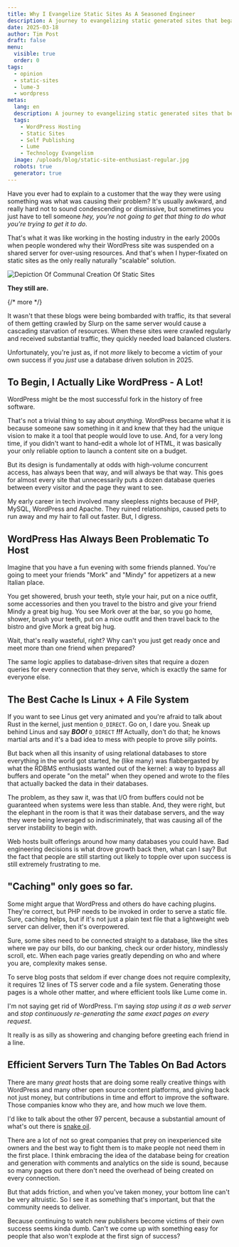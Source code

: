```yaml
---
title: Why I Evangelize Static Sites As A Seasoned Engineer
description: A journey to evangelizing static generated sites that began in WordPress hosting almost two decades ago.
date: 2025-03-18
author: Tim Post
draft: false
menu:
  visible: true
  order: 0
tags:
  - opinion
  - static-sites
  - lume-3
  - wordpress
metas:
  lang: en
  description: A journey to evangelizing static generated sites that began in WordPress hosting almost two decades ago.
  tags:
    - WordPress Hosting
    - Static Sites
    - Self Publishing
    - Lume 
    - Technology Evangelism
  image: /uploads/blog/static-site-enthusiast-regular.jpg
  robots: true
  generator: true
---
```


Have you ever had to explain to a customer that the way they were using 
something was what was causing their problem? It's usually awkward, and
really hard not to sound condescending or dismissive, but sometimes you 
just have to tell someone _hey, you're not going to get that thing to 
do what you're trying to get it to do_.

That's what it was like working in the hosting industry in the early 
2000s when people wondered why their WordPress site was suspended on a 
shared server for over-using resources. And that's when I hyper-fixated
on static sites as the only really naturally "scalable" solution.

<img 
  class="blog_image"
  src="/uploads/blog/static-site-enthusiast-regular.jpg" 
  alt="Depiction Of Communal Creation Of Static Sites" 
  title="We're not a cult, we just REALLY like efficient websites." />

**They still are.**

{/* more */} 

It wasn't that these blogs were being bombarded with traffic, its that
several of them getting crawled by Slurp on the same server would cause 
a cascading starvation of resources. When these sites were crawled
regularly and received substantial traffic, they quickly needed load 
balanced clusters. 

Unfortunately, you're just as, if not _more_ likely to become a victim of 
your own success if you _just_ use a database driven solution in 2025.


## To Begin, I Actually Like WordPress - A Lot!

WordPress might be the most successful fork in the history of free software.

That's not a trivial thing to say about _anything_. WordPress became what it 
is because someone saw something in it and knew that they had the unique vision
to make it a tool that people would love to use. And, for a very long time, if
you didn't want to hand-edit a whole lot of HTML, it was basically your only 
reliable option to launch a content site on a budget. 

But its design is fundamentally at odds with high-volume concurrent access,
has always been that way, and will always be that way. This goes for almost 
every site that unnecessarily puts a dozen database queries between every 
visitor and the page they want to see.

My early career in tech involved many sleepless nights because of PHP, MySQL, 
WordPress and Apache. They ruined relationships, caused pets to run away and 
my hair to fall out faster. But, I digress.

## WordPress Has Always Been Problematic To Host

Imagine that you have a fun evening with some friends planned. You're going
to meet your friends "Mork" and "Mindy" for appetizers at a new Italian place. 

You get showered, brush your teeth, style your hair, put on a nice outfit, 
some accessories and then you travel to the bistro and give your friend 
Mindy a great big hug. You see Mork over at the bar, so you go home, shower,
brush your teeth, put on a nice outfit and then travel back to the bistro 
and give Mork a great big hug. 

Wait, that's really wasteful, right? Why can't you just get ready once and 
meet more than one friend when prepared?

The same logic applies to database-driven sites that require a dozen queries for 
every connection that they serve, which is exactly the same for everyone else.

## The Best Cache Is Linux + A File System

If you want to see Linus get very animated and you're afraid to talk about
Rust in the kernel, just mention `O_DIRECT`. Go on, I dare you. Sneak up behind 
Linus and say ***BOO!*** `O_DIRECT` ***!!!*** Actually, don't do that; he knows 
martial arts and it's a bad idea to mess with people to prove silly points.

But back when all this insanity of using relational databases to store everything
in the world got started, he (like many) was flabbergasted by what the RDBMS 
enthusiasts wanted out of the kernel: a way to bypass all buffers and operate 
"on the metal" when they opened and wrote to the files that actually backed the 
data in their databases. 

The problem, as they saw it, was that I/O from buffers could not be guaranteed 
when systems were less than stable. And, they were right, but the elephant in
the room is that it was their database servers, and the way they were being 
leveraged so indiscriminately, that was causing all of the server instability 
to begin with.

Web hosts built offerings around how many databases you could have. Bad engineering
decisions is what drove growth back then, what can I say? But the fact that 
people are still starting out likely to topple over upon success is still 
extremely frustrating to me.

## "Caching" only goes so far.

Some might argue that WordPress and others do have caching plugins. They're 
correct, but PHP needs to be invoked in order to serve a static file. Sure,
caching helps, but if it's not just a plain text file that a lightweight web 
server can deliver, then it's overpowered.

Sure, some sites need to be connected straight to a database, like the sites
where we pay our bills, do our banking, check our order history, mindlessly 
scroll, etc. When each page varies greatly depending on who and where you
are, complexity makes sense.

To serve blog posts that seldom if ever change does not require complexity, 
it requires 12 lines of TS server code and a file system. Generating those
pages is a whole other matter, and where efficient tools like Lume come in.

I'm not saying get rid of WordPress. I'm saying _stop using it as a web
server_ and _stop continuously re-generating the same exact pages on 
every request_.

It really is as silly as showering and changing before greeting each 
friend in a line. 

## Efficient Servers Turn The Tables On Bad Actors

There are many _great_ hosts that are doing some really creative things 
with WordPress and many other open source content platforms, and giving
back not just money, but contributions in time and effort to improve 
the software. Those companies know who they are, and how much we love
them.

I'd like to talk about the other 97 percent, because a substantial amount 
of what's out there is [snake oil](https://en.wikipedia.org/wiki/Snake_oil).

There are a lot of not so great companies that prey on inexperienced site 
owners and the best way to fight them is to make people not need them in 
the first place. I think embracing the idea of the database being for 
creation and generation with comments and analytics on the side is sound, 
because so many pages out there don't need the overhead of being created
on every connection.

But that adds friction, and when you've taken money, your bottom line 
can't be very altruistic. So I see it as something that's important, 
but that the community needs to deliver.

Because continuing to watch new publishers become victims of their own 
success seems kinda dumb. Can't we come up with something easy for people
that also won't explode at the first sign of success?







